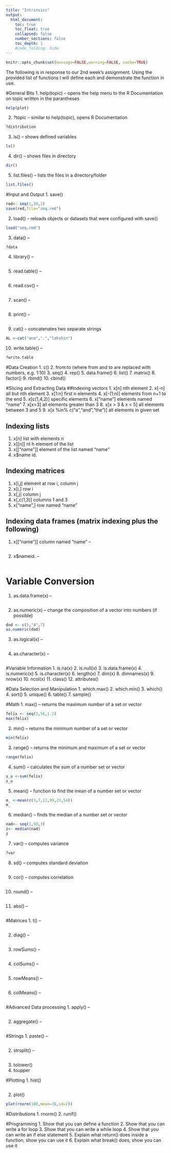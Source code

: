 ```yaml
---
title: "Intrinsics"
output:
  html_document:
    toc: true
    toc_float: true
    collapsed: false
    number_sections: false
    toc_depth: 1
    #code_folding: hide
---
```


```r
knitr::opts_chunk$set(message=FALSE,warning=FALSE, cache=TRUE)
```

The following is in response to our 2nd week's assignment. Using the provided list of functions I will define each and demonstrate the function in use. 

#General Bits
1. help(topic)  -- opens the help menu to the R Documentation on topic written in the parantheses 
```r
help(plot)
```

2. ?topic -- similar to help(topic), opens R Documentation
```r
?distribution
```

3. ls() -- shows defined variables
```r
ls()
```

4. dir() -- shows files in directory
```r
dir()
```

5. list.files() -- lists the files in a directory/folder
```r
list.files()
```

#Input and Output
1. save()
```r
red<- seq(1,20,2)
save(red,file="seq.rmd")

```

2. load() -- reloads objects or datasets that were configured with               save()
```r
load("seq.rmd")
```

3. data() -- 
```r
?data
```

4. library() --
```r

```

5. read.table() -- 
```r

```

6. read.csv() -- 
```r

```

7. scan() -- 
```r

```

8. print() -- 
```r

```

9. cat() -- concatenates two separate strings 
```r
AL <-cat("ana",".","lakshin")
```

10. write.table() -- 
```r
?write.table
```


#Data Creation
1. c()
2. from:to (where from and to are replaced with numbers, e.g. 1:10)
3. seq()
4. rep()
5. data.frame()
6. list()
7. matrix()
8. factor()
9. rbind()
10. cbind()

#Slicing and Extracting Data
##Indexing vectors
1. x[n] nth element
2. x[-n] all but nth element
3. x[1:n] first n elements
4. x[-(1:n)] elements from n+1 to the end
5. x[c(1,4,2)] specific elements
6. x[“name”] elements named “name”
7. x[x>3] all elements greater than 3
8. x[x > 3 & x < 5] all elements between 3 and 5
9. x[x %in% c(“a”,“and”,“the”)] all elements in given set

## Indexing lists
1. x[n] list with elements n
2. x[[n]] nt h element of the list
3. x[[“name”]] element of the list named “name”
4. x$name id.

## Indexing matrices
1. x[i,j] element at row i, column j
2. x[i,] row i
3. x[,j] column j
4. x[,c(1,3)] columns 1 and 3
5. x[“name”,] row named “name”

## Indexing data frames (matrix indexing plus the following)
1. x[[“name”]] column named “name” -- 
```r

```

2. x$nameid. -- 
```r

```


# Variable Conversion 
1. as.data.frame(x) -- 
```r

```

2. as.numeric(x) -- change the composition of a vector into       numbers (if possible)
```r
dod <- c(5,"4",7)
as.numeric(dod)
```

3. as.logical(x) -- 
```r

```

4. as.character(x) -- 
```r

```


#Variable Information 
1. is.na(x)
2. is.null(x)
3. is.data.frame(x)
4. is.numeric(x)
5. is.character(x)
6. length(x)
7. dim(x)
8. dimnames(x)
9. nrow(x)
10. ncol(x)
11. class()
12. attributes()

#Data Selection and Manipulation
1. which.max()
2. which.min()
3. which()
4. sort()
5. unique()
6. table()
7. sample()

#Math
1. max() -- returns the maximum number of a set or vector
```r
felix <- seq(3,56,1.2)
max(felix)
```

2. min() -- returns the minimum number of a set or vector
```r
min(felix)
```

3. range() -- returns the minimum and maximum of a set or vector
```r
range(felix)
```

4. sum() -- calculates the sum of a number set or vector 
```r
s_u <-sum(felix)
s_u
```

5. mean() -- function to find the mean of a number set or vector
```r
m_ <-mean(c(3,7,12,99,23,54))
m_
```

6. median() -- finds the median of a number set or vector
```r
nad<- seq(1,50,3)
z<- median(nad)
z
```

7. var() -- computes variance 
```r
?var
```

8. sd() -- computes standard deviation 
```r

```

9. cor() -- computes correlation 
```r

```

10. round() --
```r

```

11. abs() --
```r

```


#Matrices
1. t() -- 
```r

```

2. diag() -- 
```r

```

3. rowSums() -- 
```r

```

4. colSums() --
```r

```

5. rowMeans() --
```r

```

6. colMeans() --
```r

```


#Advanced Data processing
1. apply() -- 
```r

```

2. aggregate() --
```r

```


#Strings
1. paste() -- 
```r

```

2. strsplit() -- 
```r

```

3. tolower()
4. toupper

#Plotting
1. hist()
```r

```

2. plot()
```r
plot(rnorm(100,mean=38,sd=2))
```


#Distributions
1. rnorm()
2. runif()

#Programming
1. Show that you can define a function
2. Show that you can write a for loop
3. Show that you can write a while loop
4. Show that you can write an if else statement
5. Explain what return() does inside a function, show you can use it
6. Explain what break() does, show you can use it





